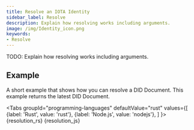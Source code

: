 ```yaml
---
title: Resolve an IOTA Identity
sidebar_label: Resolve
description: Explain how resolving works including arguments.
image: /img/Identity_icon.png
keywords:
- Resolve
---
```


TODO: Explain how resolving works including arguments.

## Example

A short example that shows how you can resolve a DID Document. This example returns the latest DID Document.

<Tabs
    groupId="programming-languages"
    defaultValue="rust"
    values={[
        {label: 'Rust', value: 'rust'},
        {label: 'Node.js', value: 'nodejs'},
    ]
    }>
    <TabItem value="rust">
        <CodeBlock className="language-rust">
            {resolution_rs}
        </CodeBlock>
    </TabItem>
    <TabItem value='nodejs'>
        <CodeBlock className="language-javascript">
            {resolution_js}
        </CodeBlock></TabItem>
</Tabs>